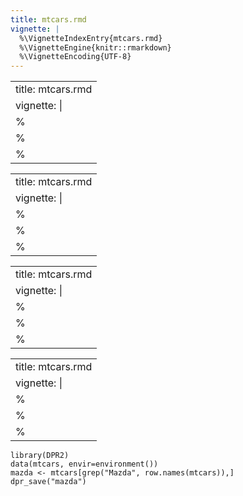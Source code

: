 ```yaml
---
title: mtcars.rmd
vignette: |
  %\VignetteIndexEntry{mtcars.rmd}
  %\VignetteEngine{knitr::rmarkdown}
  %\VignetteEncoding{UTF-8}
---
```

---
title: mtcars.rmd
vignette: |
  %\VignetteIndexEntry{mtcars.rmd}
  %\VignetteEngine{knitr::rmarkdown}
  %\VignetteEncoding{UTF-8}
---
---
title: mtcars.rmd
vignette: |
  %\VignetteIndexEntry{mtcars.rmd}
  %\VignetteEngine{knitr::rmarkdown}
  %\VignetteEncoding{UTF-8}
---
---
title: mtcars.rmd
vignette: |
  %\VignetteIndexEntry{mtcars.rmd}
  %\VignetteEngine{knitr::rmarkdown}
  %\VignetteEncoding{UTF-8}
---
---
title: mtcars.rmd
vignette: |
  %\VignetteIndexEntry{mtcars.rmd}
  %\VignetteEngine{knitr::rmarkdown}
  %\VignetteEncoding{UTF-8}
---
    library(DPR2)
    data(mtcars, envir=environment())
    mazda <- mtcars[grep("Mazda", row.names(mtcars)),]
    dpr_save("mazda")
